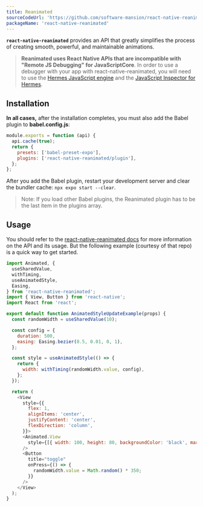 ```yaml
---
title: Reanimated
sourceCodeUrl: 'https://github.com/software-mansion/react-native-reanimated'
packageName: 'react-native-reanimated'
---
```



**`react-native-reanimated`** provides an API that greatly simplifies the process of creating smooth, powerful, and maintainable animations.

> **Reanimated uses React Native APIs that are incompatible with "Remote JS Debugging" for JavaScriptCore**. In order to use a debugger with your app with react-native-reanimated, you will need to use the [Hermes JavaScript engine](/guides/using-hermes.md) and the [JavaScript Inspector for Hermes](/guides/using-hermes.md#javascript-inspector-for-hermes).

<PlatformsSection android emulator ios simulator web />

## Installation

<APIInstallSection href="https://docs.swmansion.com/react-native-reanimated/docs/fundamentals/installation" />

**In all cases,** after the installation completes, you must also add the Babel plugin to **babel.config.js**:

```jsx
module.exports = function (api) {
  api.cache(true);
  return {
    presets: ['babel-preset-expo'],
    plugins: ['react-native-reanimated/plugin'],
  };
};
```

After you add the Babel plugin, restart your development server and clear the bundler cache: `npx expo start --clear`.

> Note: If you load other Babel plugins, the Reanimated plugin has to be the last item in the plugins array.

## Usage

You should refer to the [react-native-reanimated docs](https://docs.swmansion.com/react-native-reanimated/docs/) for more information on the API and its usage. But the following example (courtesy of that repo) is a quick way to get started.

```js
import Animated, {
  useSharedValue,
  withTiming,
  useAnimatedStyle,
  Easing,
} from 'react-native-reanimated';
import { View, Button } from 'react-native';
import React from 'react';

export default function AnimatedStyleUpdateExample(props) {
  const randomWidth = useSharedValue(10);

  const config = {
    duration: 500,
    easing: Easing.bezier(0.5, 0.01, 0, 1),
  };

  const style = useAnimatedStyle(() => {
    return {
      width: withTiming(randomWidth.value, config),
    };
  });

  return (
    <View
      style={{
        flex: 1,
        alignItems: 'center',
        justifyContent: 'center',
        flexDirection: 'column',
      }}>
      <Animated.View
        style={[{ width: 100, height: 80, backgroundColor: 'black', margin: 30 }, style]}
      />
      <Button
        title="toggle"
        onPress={() => {
          randomWidth.value = Math.random() * 350;
        }}
      />
    </View>
  );
}
```
